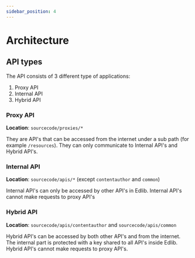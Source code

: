 ```yaml
---
sidebar_position: 4
---
```


# Architecture

## API types

The API consists of 3 different type of applications:

1. Proxy API
2. Internal API
3. Hybrid API

### Proxy API

**Location**: `sourcecode/proxies/*`

They are API's that can be accessed from the internet under a sub path (for example `/resources`).
They can only communicate to Internal API's and Hybrid API's.

### Internal API

**Location**: `sourcecode/apis/*` (except `contentauthor` and `common`)

Internal API's can only be accessed by other API's in Edlib. Internal API's cannot make requests to proxy API's

### Hybrid API

**Location**: `sourcecode/apis/contentauthor` and `sourcecode/apis/common`

Hybrid API's can be accessed by both other API's and from the internet. The internal part is protected with a key
shared to all API's inside Edlib. Hybrid API's cannot make requests to proxy API's.
